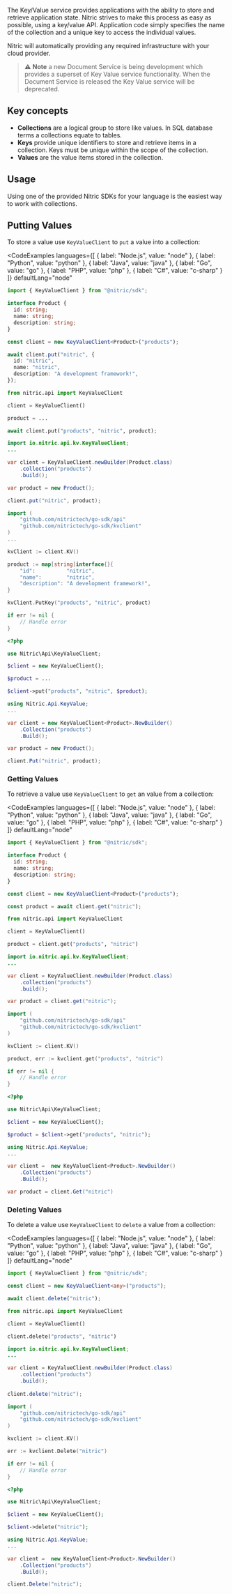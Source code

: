 The Key/Value service provides applications with the ability to store and retrieve application state. 
Nitric strives to make this process as easy as possible, using a key/value API. Application code simply specifies
the name of the collection and a unique key to access the individual values.

Nitric will automatically providing any required infrastructure with your cloud provider.

> ⚠️ **Note** a new Document Service is being development which provides a superset of Key Value service functionality.
When the Document Service is released the Key Value service will be deprecated.


## Key concepts

- **Collections** are a logical group to store like values. In SQL database terms a collections equate to tables.
- **Keys** provide unique identifiers to store and retrieve items in a collection. Keys must be unique within the scope of 
        the collection.
- **Values** are the value items stored in the collection.


## Usage

Using one of the provided Nitric SDKs for your language is the easiest way to work with collections.

## Putting Values

To store a value use `KeyValueClient` to `put` a value into a collection:

<CodeExamples 
	languages={[
	{
		label: "Node.js",
		value: "node"
	},
	{
		label: "Python",
		value: "python"
	},
	{
		label: "Java",
		value: "java"
	},
	{
		label: "Go",
		value: "go"
	},
	{
		label: "PHP",
		value: "php"
	},
	{
		label: "C#",
		value: "c-sharp"
	}
	]}
	defaultLang="node"
>
<CodeExample lang="node">

```typescript
import { KeyValueClient } from "@nitric/sdk";

interface Product {
  id: string;
  name: string;
  description: string;
}

const client = new KeyValueClient<Product>("products");

await client.put("nitric", {
  id: "nitric",
  name: "nitric",
  description: "A development framework!",
});
```

</CodeExample>
<CodeExample lang="python">

```python
from nitric.api import KeyValueClient

client = KeyValueClient()

product = ...

await client.put("products", "nitric", product);
```

</CodeExample>

<CodeExample lang="java">

```java
import io.nitric.api.kv.KeyValueClient;
...

var client = KeyValueClient.newBuilder(Product.class)
	.collection("products")
	.build();

var product = new Product();

client.put("nitric", product);
```

</CodeExample>

<CodeExample lang="go">

```go
import (
    "github.com/nitrictech/go-sdk/api"
    "github.com/nitrictech/go-sdk/kvclient"
)
...

kvClient := client.KV()

product := map[string]interface{}{
	"id":          "nitric",
	"name":        "nitric",
	"description": "A development framework!",
}

kvClient.PutKey("products", "nitric", product)

if err != nil {
	// Handle error
}
```

</CodeExample>

<CodeExample lang="php">

```php
<?php

use Nitric\Api\KeyValueClient;

$client = new KeyValueClient();

$product = ...

$client->put("products", "nitric", $product);
```

</CodeExample>

<CodeExample lang="c-sharp">

```csharp
using Nitric.Api.KeyValue;
...

var client = new KeyValueClient<Product>.NewBuilder()
	.Collection("products")
	.Build();

var product = new Product();

client.Put("nitric", product);
```

</CodeExample>

</CodeExamples>

### Getting Values

To retrieve a value use `KeyValueClient` to `get` an value from a collection:

<CodeExamples 
	languages={[
	{
		label: "Node.js",
		value: "node"
	},
	{
		label: "Python",
		value: "python"
	},
	{
		label: "Java",
		value: "java"
	},
	{
		label: "Go",
		value: "go"
	},
	{
		label: "PHP",
		value: "php"
	},
	{
		label: "C#",
		value: "c-sharp"
	}
	]}
	defaultLang="node"
>
<CodeExample lang="node">

```typescript
import { KeyValueClient } from "@nitric/sdk";

interface Product {
  id: string;
  name: string;
  description: string;
}

const client = new KeyValueClient<Product>("products");

const product = await client.get("nitric");
```

</CodeExample>
<CodeExample lang="python">

```python
from nitric.api import KeyValueClient

client = KeyValueClient()

product = client.get("products", "nitric")
```

</CodeExample>

<CodeExample lang="java">

```java
import io.nitric.api.kv.KeyValueClient;
...

var client = KeyValueClient.newBuilder(Product.class)
	.collection("products")
	.build();

var product = client.get("nitric");
```

</CodeExample>

<CodeExample lang="go">

```go
import (
    "github.com/nitrictech/go-sdk/api"
    "github.com/nitrictech/go-sdk/kvclient"
)

kvClient := client.KV()

product, err := kvclient.get("products", "nitric")

if err != nil {
	// Handle error
}
```

</CodeExample>

<CodeExample lang="php">

```php
<?php

use Nitric\Api\KeyValueClient;

$client = new KeyValueClient();

$product = $client->get("products", "nitric");
```

</CodeExample>

<CodeExample lang="c-sharp">

```csharp
using Nitric.Api.KeyValue;
...

var client =  new KeyValueClient<Product>.NewBuilder()
	.Collection("products")
	.Build();

var product = client.Get("nitric")
```

</CodeExample>

</CodeExamples>

### Deleting Values

To delete a value use `KeyValueClient` to `delete` a value from a collection:

<CodeExamples 
	languages={[
	{
		label: "Node.js",
		value: "node"
	},
	{
		label: "Python",
		value: "python"
	},
	{
		label: "Java",
		value: "java"
	},
	{
		label: "Go",
		value: "go"
	},
	{
		label: "PHP",
		value: "php"
	},
	{
		label: "C#",
		value: "c-sharp"
	}
	]}
	defaultLang="node"
>
<CodeExample lang="node">

```typescript
import { KeyValueClient } from "@nitric/sdk";

const client = new KeyValueClient<any>("products");

await client.delete("nitric");
```

</CodeExample>
<CodeExample lang="python">

```python
from nitric.api import KeyValueClient

client = KeyValueClient()

client.delete("products", "nitric")
```

</CodeExample>

<CodeExample lang="java">

```java
import io.nitric.api.kv.KeyValueClient;
...

var client = KeyValueClient.newBuilder(Product.class)
	.collection("products")
	.build();
	
client.delete("nitric");
```

</CodeExample>

<CodeExample lang="go">

```go
import (
    "github.com/nitrictech/go-sdk/api"
    "github.com/nitrictech/go-sdk/kvclient"
)

kvclient := client.KV()

err := kvclient.Delete("nitric")

if err != nil {
	// Handle error
}
```

</CodeExample>

<CodeExample lang="php">

```php
<?php

use Nitric\Api\KeyValueClient;

$client = new KeyValueClient();

$client->delete("nitric");
```

</CodeExample>

<CodeExample lang="c-sharp">

```csharp
using Nitric.Api.KeyValue;
...

var client =  new KeyValueClient<Product>.NewBuilder()
	.Collection("products")
	.Build();

client.Delete("nitric");
```

</CodeExample>

</CodeExamples>